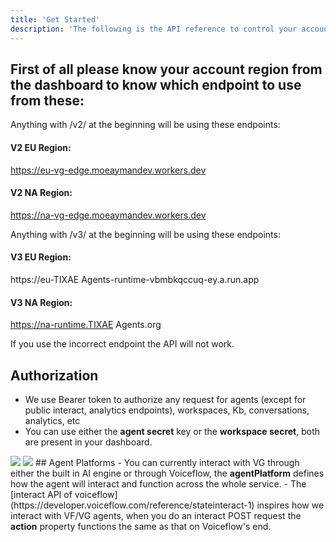 ```yaml
---
title: 'Get Started'
description: 'The following is the API reference to control your account and agents through REST requests.'
---
```


## First of all please know your account region from the dashboard to know which endpoint to use from these:
Anything with /v2/ at the beginning will be using these endpoints:
#### V2 EU Region:
https://eu-vg-edge.moeaymandev.workers.dev
#### V2 NA Region:
https://na-vg-edge.moeaymandev.workers.dev

Anything with /v3/ at the beginning will be using these endpoints:
#### V3 EU Region:
https://eu-TIXAE Agents-runtime-vbmbkqccuq-ey.a.run.app
#### V3 NA Region:
https://na-runtime.TIXAE Agents.org

<Warning>If you use the incorrect endpoint the API will not work.</Warning>

## Authorization
- We use Bearer token to authorize any request for agents (except for public interact, analytics endpoints), workspaces, Kb, conversations, analytics, etc
- You can use either the <strong>agent secret</strong> key or the <strong>workspace secret</strong>, both are present in your dashboard.
<Frame caption="To get a Workspace Secret: VG Dashboard > Top left > Select workspace you want > Copy Workspace secret">
  <img src="https://i.ibb.co/XjVNjdV/Untitled.jpg" />
</Frame>
<Frame caption="To get the Agent secret: VG Dashboard > Agent > Settings > Scroll down">
  <img src="https://i.ibb.co/vY8CbgL/Capture.png" />
</Frame>
## Agent Platforms
- You can currently interact with VG through either the built in AI engine or through Voiceflow, the <strong>agentPlatform</strong> defines how the agent will interact and function across the whole service.
- The [interact API of voiceflow](https://developer.voiceflow.com/reference/stateinteract-1) inspires how we interact with VF/VG agents, when you do an interact POST request the <strong>action</strong> property functions the same as that on Voiceflow's end. 

